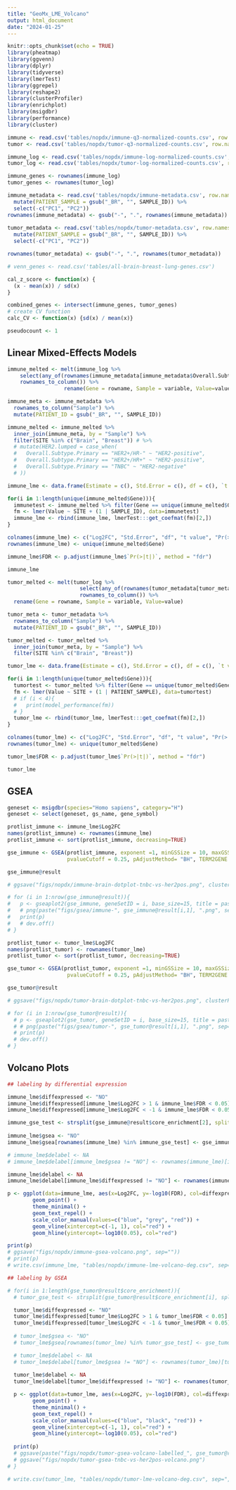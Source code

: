 ```yaml
---
title: "GeoMx_LME_Volcano"
output: html_document
date: "2024-01-25"
---
```


```r
knitr::opts_chunk$set(echo = TRUE)
library(pheatmap)
library(ggvenn)
library(dplyr)
library(tidyverse)
library(lmerTest)
library(ggrepel)
library(reshape2)
library(clusterProfiler)
library(enrichplot)
library(msigdbr)
library(performance)
library(cluster)

immune <- read.csv('tables/nopdx/immune-q3-normalized-counts.csv', row.names=1)
tumor <- read.csv('tables/nopdx/tumor-q3-normalized-counts.csv', row.names=1)

immune_log <- read.csv('tables/nopdx/immune-log-normalized-counts.csv', row.names=1)
tumor_log <- read.csv('tables/nopdx/tumor-log-normalized-counts.csv', row.names=1)

immune_genes <- rownames(immune_log)
tumor_genes <- rownames(tumor_log)

immune_metadata <- read.csv('tables/nopdx/immune-metadata.csv', row.names=1) %>%
  mutate(PATIENT_SAMPLE = gsub("_BR", "", SAMPLE_ID)) %>%
  select(-c("PC1", "PC2"))
rownames(immune_metadata) <- gsub("-", ".", rownames(immune_metadata))
  
tumor_metadata <- read.csv('tables/nopdx/tumor-metadata.csv', row.names=1) %>%
  mutate(PATIENT_SAMPLE = gsub("_BR", "", SAMPLE_ID)) %>%
  select(-c("PC1", "PC2"))

rownames(tumor_metadata) <- gsub("-", ".", rownames(tumor_metadata))

# venn_genes <- read.csv('tables/all-brain-breast-lung-genes.csv')

cal_z_score <- function(x) {
  (x - mean(x)) / sd(x)
}

combined_genes <- intersect(immune_genes, tumor_genes)
# create CV function
calc_CV <- function(x) {sd(x) / mean(x)}

pseudocount <- 1
```

## Linear Mixed-Effects Models

```r
immune_melted <- melt(immune_log %>% 
    select(any_of(rownames(immune_metadata[immune_metadata$Overall.Subtype.Primary == 'TNBC',]))) %>%
    rownames_to_column()) %>%
                  rename(Gene = rowname, Sample = variable, Value=value)

immune_meta <- immune_metadata %>%
  rownames_to_column("Sample") %>%
  mutate(PATIENT_ID = gsub("_BR", "", SAMPLE_ID))

immune_melted <- immune_melted %>%
  inner_join(immune_meta, by = "Sample") %>%
  filter(SITE %in% c("Brain", "Breast")) # %>%
  # mutate(HER2.lumped = case_when(
  #   Overall.Subtype.Primary == "HER2+/HR-" ~ "HER2-positive",
  #   Overall.Subtype.Primary == "HER2+/HR+" ~ "HER2-positive",
  #   Overall.Subtype.Primary == "TNBC" ~ "HER2-negative"
  # ))

immune_lme <- data.frame(Estimate = c(), Std.Error = c(), df = c(), `t value` = c(), `Pr(>|t|)` = c())

for(i in 1:length(unique(immune_melted$Gene))){
  immunetest <- immune_melted %>% filter(Gene == unique(immune_melted$Gene)[i])
  fm <- lmer(Value ~ SITE + (1 | SAMPLE_ID), data=immunetest)
  immune_lme <- rbind(immune_lme, lmerTest:::get_coefmat(fm)[2,])
}

colnames(immune_lme) <- c("Log2FC", "Std.Error", "df", "t value", "Pr(>|t|)")
rownames(immune_lme) <- unique(immune_melted$Gene)

immune_lme$FDR <- p.adjust(immune_lme$`Pr(>|t|)`, method = "fdr")

immune_lme
```

```r
tumor_melted <- melt(tumor_log %>% 
                       select(any_of(rownames(tumor_metadata[tumor_metadata$Overall.Subtype.Primary == 'TNBC',]))) %>%
                       rownames_to_column()) %>%
  rename(Gene = rowname, Sample = variable, Value=value)

tumor_meta <- tumor_metadata %>%
  rownames_to_column("Sample") %>%
  mutate(PATIENT_ID = gsub("_BR", "", SAMPLE_ID))

tumor_melted <- tumor_melted %>%
  inner_join(tumor_meta, by = "Sample") %>%
  filter(SITE %in% c("Brain", "Breast"))

tumor_lme <- data.frame(Estimate = c(), Std.Error = c(), df = c(), `t value` = c(), `Pr(>|t|)` = c())

for(i in 1:length(unique(tumor_melted$Gene))){
  tumortest <- tumor_melted %>% filter(Gene == unique(tumor_melted$Gene)[i])
  fm <- lmer(Value ~ SITE + (1 | PATIENT_SAMPLE), data=tumortest)
  # if (i < 4){
  #   print(model_performance(fm))
  # }
  tumor_lme <- rbind(tumor_lme, lmerTest:::get_coefmat(fm)[2,])
}

colnames(tumor_lme) <- c("Log2FC", "Std.Error", "df", "t value", "Pr(>|t|)")
rownames(tumor_lme) <- unique(tumor_melted$Gene)

tumor_lme$FDR <- p.adjust(tumor_lme$`Pr(>|t|)`, method = "fdr")

tumor_lme
```

## GSEA 
```r
geneset <- msigdbr(species="Homo sapiens", category="H")
geneset <- select(geneset, gs_name, gene_symbol)
```

```r
protlist_immune <- immune_lme$Log2FC
names(protlist_immune) <- rownames(immune_lme)
protlist_immune <- sort(protlist_immune, decreasing=TRUE)

gse_immune <- GSEA(protlist_immune, exponent =1, minGSSize = 10, maxGSSize = 2000, eps=1e-10,
                   pvalueCutoff = 0.25, pAdjustMethod= "BH", TERM2GENE = geneset)

gse_immune@result

# ggsave("figs/nopdx/immune-brain-dotplot-tnbc-vs-her2pos.png", clusterProfiler::dotplot(gse_immune, showCategory=25), width=15, height=15, units="in")

# for (i in 1:nrow(gse_immune@result)){
#   p <- gseaplot2(gse_immune, geneSetID = i, base_size=15, title = paste(gse_immune@result[i,1], ", p-adj: ", gse_immune@result[i,7], sep=""))
#   # png(paste("figs/gsea/immune-", gse_immune@result[i,1], ".png", sep=""), width=15, height=15, units="in", res=300)
#   print(p)
#   # dev.off()
# }
```

```r
protlist_tumor <- tumor_lme$Log2FC
names(protlist_tumor) <- rownames(tumor_lme)
protlist_tumor <- sort(protlist_tumor, decreasing=TRUE)

gse_tumor <- GSEA(protlist_tumor, exponent =1, minGSSize = 10, maxGSSize = 2000, eps=1e-10,
                   pvalueCutoff = 0.25, pAdjustMethod= "BH", TERM2GENE = geneset)

gse_tumor@result

# ggsave("figs/nopdx/tumor-brain-dotplot-tnbc-vs-her2pos.png", clusterProfiler::dotplot(gse_tumor, showCategory=25), width=15, height=15, units="in")

# for (i in 1:nrow(gse_tumor@result)){
  # p <- gseaplot2(gse_tumor, geneSetID = i, base_size=15, title = paste(gse_tumor@result[i,1], ", p-adj: ", gse_tumor@result[i,7], sep=""))
  # # png(paste("figs/gsea/tumor-", gse_tumor@result[i,1], ".png", sep=""), width=15, height=15, units="in", res=300)
  # print(p)
  # dev.off()
# }
```

## Volcano Plots

```r
## labeling by differential expression

immune_lme$diffexpressed <- "NO"
immune_lme$diffexpressed[immune_lme$Log2FC > 1 & immune_lme$FDR < 0.05] <- "UP"
immune_lme$diffexpressed[immune_lme$Log2FC < -1 & immune_lme$FDR < 0.05] <- "DOWN"

immune_gse_test <- strsplit(gse_immune@result$core_enrichment[2], split = "/")[[1]]
  
immune_lme$gsea <- "NO"
immune_lme$gsea[rownames(immune_lme) %in% immune_gse_test] <- gse_immune@result$ID[2]

# immune_lme$delabel <- NA
# immune_lme$delabel[immune_lme$gsea != "NO"] <- rownames(immune_lme)[immune_lme$gsea != "NO"]

immune_lme$delabel <- NA
immune_lme$delabel[immune_lme$diffexpressed != "NO"] <- rownames(immune_lme)[immune_lme$diffexpressed != "NO"]

p <- ggplot(data=immune_lme, aes(x=Log2FC, y=-log10(FDR), col=diffexpressed, label=delabel)) +
        geom_point() + 
        theme_minimal() +
        geom_text_repel() +
        scale_color_manual(values=c("blue", "grey", "red")) +
        geom_vline(xintercept=c(-1, 1), col="red") +
        geom_hline(yintercept=-log10(0.05), col="red")

print(p)
# ggsave("figs/nopdx/immune-gsea-volcano.png", sep=""))
# print(p)
# write.csv(immune_lme, "tables/nopdx/immune-lme-volcano-deg.csv", sep=",", row.names = T)
```

```r
## labeling by GSEA

# for(i in 1:length(gse_tumor@result$core_enrichment)){
  # tumor_gse_test <- strsplit(gse_tumor@result$core_enrichment[i], split = "/")[[1]]

  tumor_lme$diffexpressed <- "NO"
  tumor_lme$diffexpressed[tumor_lme$Log2FC > 1 & tumor_lme$FDR < 0.05] <- "UP"
  tumor_lme$diffexpressed[tumor_lme$Log2FC < -1 & tumor_lme$FDR < 0.05] <- "DOWN"
  
  # tumor_lme$gsea <- "NO"
  # tumor_lme$gsea[rownames(tumor_lme) %in% tumor_gse_test] <- gse_tumor@result$ID[i]

  # tumor_lme$delabel <- NA
  # tumor_lme$delabel[tumor_lme$gsea != "NO"] <- rownames(tumor_lme)[tumor_lme$gsea != "NO"]
  
  tumor_lme$delabel <- NA
  tumor_lme$delabel[tumor_lme$diffexpressed != "NO"] <- rownames(tumor_lme)[tumor_lme$diffexpressed != "NO"]

  p <- ggplot(data=tumor_lme, aes(x=Log2FC, y=-log10(FDR), col=diffexpressed, label=delabel)) +
        geom_point() + 
        theme_minimal() +
        geom_text_repel() +
        scale_color_manual(values=c("blue", "black", "red")) +
        geom_vline(xintercept=c(-1, 1), col="red") +
        geom_hline(yintercept=-log10(0.05), col="red")
  
  print(p)
  # ggsave(paste("figs/nopdx/tumor-gsea-volcano-labelled_", gse_tumor@result$ID[i], ".png", sep=""))
  # ggsave("figs/nopdx/tumor-gsea-tnbc-vs-her2pos-volcano.png")
# }

# write.csv(tumor_lme, "tables/nopdx/tumor-lme-volcano-deg.csv", sep=",", row.names = T)
```